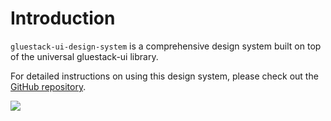 
<Meta title="Overview/Introduction" />

# Introduction

`gluestack-ui-design-system` is a comprehensive design system built on top of the universal gluestack-ui library.

For detailed instructions on using this design system, please check out the [GitHub repository](https://github.com/gluestack/gluestack-ui-design-system).

<img src="/images/gluestack-ui-kit-cover.png" />
